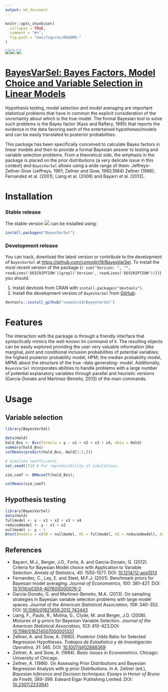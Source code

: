 ```yaml
---
output: md_document
---
```

```r
knitr::opts_chunk$set(
  collapse = TRUE,
  comment = "#>",
  fig.path = "man/figures/README-"
)
```

[![](https://www.r-pkg.org/badges/version/BayesVarSel)](https://cran.r-project.org/package=BayesVarSel)[![](https://cranlogs.r-pkg.org/badges/BayesVarSel)](https://cran.r-project.org/package=BayesVarSel) [![](https://cranlogs.r-pkg.org/badges/grand-total/BayesVarSel)](https://cran.r-project.org/package=BayesVarSel)

# [BayesVarSel: Bayes Factors, Model Choice and Variable Selection in Linear Models](https://github.com/comodin19/BayesVarSel)

Hypothesis testing, model selection and model averaging are important statistical problems that have in common the explicit consideration of the uncertainty about which is the true model. The formal Bayesian tool to solve such problems is the Bayes factor (Kass and Raftery, 1995) that reports the evidence in the data favoring each of the entertained hypotheses/models and can be easily translated to posterior probabilities.

This package has been specifically conceived to calculate Bayes factors in linear models and then to provide a formal Bayesian answer to testing and variable selection problems. From a theoretical side, the emphasis in the package is placed on the prior distributions (a very delicate issue in this context) and `BayesVarSel` allows using a wide range of them: Jeffreys-Zellner-Siow (Jeffreys, 1961; Zellner and Siow, 1980,1984) Zellner (1986); Fernandez et al. (2001), Liang et al. (2008) and Bayarri et al. (2012).


# Installation

### Stable release
The stable version [![](http://www.r-pkg.org/badges/version/BayesVarSel)](https://cran.r-project.org/package=BayesVarSel) can be installed using:

```r
install.packages("BayesVarSel")
```

### Development release
You can track, download the latest version or contribute to the development of `BayesVarSel` at [https://github.com/comodin19/BayesVarSel](https://github.com/comodin19/BayesVarSel). To install the most recent version of the package (`r sub("Version: ", "", readLines('DESCRIPTION')[grepl('Version', readLines('DESCRIPTION'))])`) you should:

1. Install devtools from CRAN with `install.packages("devtools")`.
2. Install the development version of `BayesVarSel` from [GitHub](https://github.com/comodin19/BayesVarSel):

```r
devtools::install_github("comodin19/BayesVarSel")
```

# Features
The interaction with the package is through a friendly interface that syntactically mimics the well-known lm command of `R`. The resulting objects can be easily explored providing the user very valuable information (like marginal, joint and conditional inclusion probabilities of potential variables; the highest posterior probability model, HPM; the median probability model, MPM) about the structure of the true -data generating- model. Additionally, `BayesVarSel` incorporates abilities to handle problems with a large number of potential explanatory variables through parallel and heuristic versions (Garcia-Donato and Martinez-Beneito, 2013) of the main commands.

# Usage

## Variable selection

```r
library(BayesVarSel)

data(Hald)
hald_Bvs <- Bvs(formula = y ~ x1 + x2 + x3 + x4, data = Hald)
summary(hald_Bvs)
colMeans(predict(hald_Bvs, Hald[1:2,]))

# Simulate coefficients
set.seed(171) # For reproducibility of simulations.

sim_coef <- BMAcoeff(hald_Bvs);

colMeans(sim_coef)
```

## Hypothesis testing

```r
library(BayesVarSel)
data(Hald)
fullmodel <- y ~ x1 + x2 + x3 + x4
reducedmodel <- y ~ x1 + x2
nullmodel <- y ~ 1
Btest(models = c(H0 = nullmodel, H1 = fullmodel, H2 = reducedmodel), data = Hald)
```

## References

- Bayarri, M.J., Berger, J.O., Forte, A. and Garcia-Donato, G. (2012). Criteria for Bayesian Model choice with Application to Variable Selection. *Annals of Statistics, 40*: 1550-1577. DOI: [10.1214/12-aos1013](http://www.dx.doi.org/10.1214/12-aos1013)
- Fernandez, C., Ley, E. and Steel, M.F.J. (2001). Benchmark priors for Bayesian model averaging. *Journal of Econometrics, 100*: 381-427. DOI: [10.1016/s0304-4076(00)00076-2](http://www.dx.doi.org/10.1016/s0304-4076(00)00076-2)
- Garcia-Donato, G. and Martinez-Beneito, M.A. (2013). On sampling strategies in Bayesian variable selection problems with large model spaces. *Journal of the American Statistical Association, 108*: 340-352. DOI: [10.1080/01621459.2012.742443](http://www.dx.doi.org/10.1080/01621459.2012.742443)
- Liang, F., Paulo, R., Molina, G., Clyde, M. and Berger, J.O. (2008). Mixtures of g-priors for Bayesian Variable Selection. *Journal of the American Statistical Association, 103*: 410-423.DOI: [10.1198/016214507000001337](http://www.dx.doi.org/10.1198/016214507000001337)
- Zellner, A. and Siow, A. (1980). Posterior Odds Ratio for Selected Regression Hypotheses. *Trabajos de Estadística y de Investigación Operativa, 31*: 585. DOI: [10.1007/bf02888369](http://www.dx.doi.org/10.1007/bf02888369)
- Zellner, A. and Siow, A. (1984). *Basic Issues in Econometrics*. Chicago: University of Chicago.
- Zellner, A. (1986). On Assessing Prior Distributions and Bayesian Regression Analysis with g-prior Distributions. In A. Zellner (ed.), *Bayesian Inference and Decision techniques: Essays in Honor of Bruno de Finetti*, 389-399. Edward Elgar Publishing Limited. DOI: [10.2307/2233941](http://www.dx.doi.org/10.2307/2233941)
